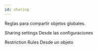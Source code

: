 ```yaml
---
id: sharing
---
```


Reglas para compartir objetos globales.

Sharing settings Desde las configuraciones


Restriction Rules Desde un objeto